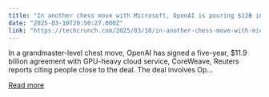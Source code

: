 ```yaml
---
title: "In another chess move with Microsoft, OpenAI is pouring $12B into CoreWeave"
date: "2025-03-10T20:50:27.000Z"
link: "https://techcrunch.com/2025/03/10/in-another-chess-move-with-microsoft-openai-is-pouring-12b-into-coreweave/"
---
```


In a grandmaster-level chest move, OpenAI has signed a five-year, $11.9 billion agreement with GPU-heavy cloud service, CoreWeave, Reuters reports citing people close to the deal. The deal involves Op...

[Read more](https://techcrunch.com/2025/03/10/in-another-chess-move-with-microsoft-openai-is-pouring-12b-into-coreweave/)
